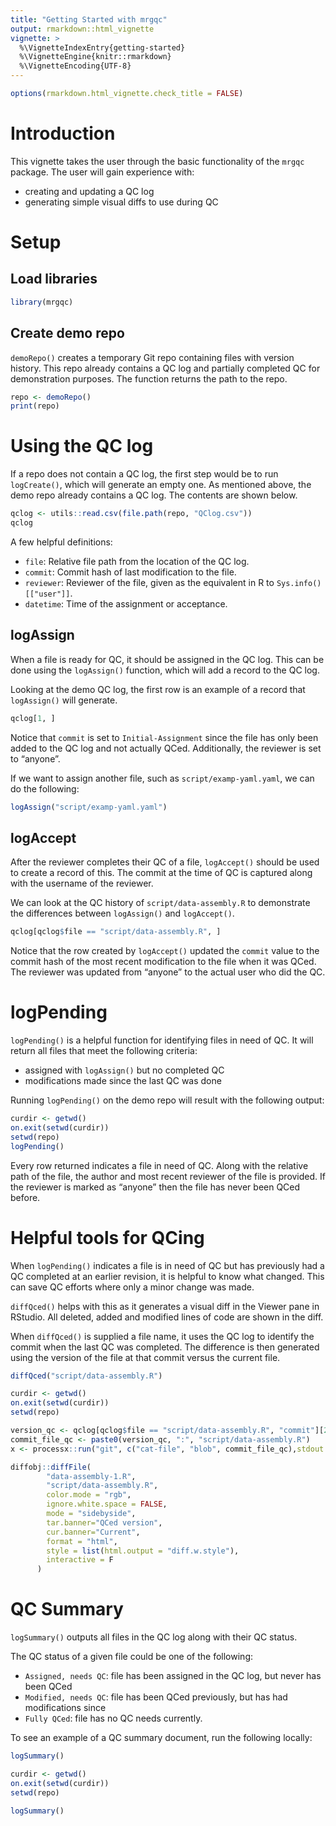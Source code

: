 ```yaml
---
title: "Getting Started with mrgqc"
output: rmarkdown::html_vignette
vignette: >
  %\VignetteIndexEntry{getting-started}
  %\VignetteEngine{knitr::rmarkdown}
  %\VignetteEncoding{UTF-8}
---
```


```r
options(rmarkdown.html_vignette.check_title = FALSE)
```


# Introduction

This vignette takes the user through the basic functionality of the `mrgqc`
package. The user will gain experience with:

- creating and updating a QC log
- generating simple visual diffs to use during QC

# Setup

## Load libraries

```r
library(mrgqc)
```

## Create demo repo

`demoRepo()` creates a temporary Git repo containing files with version history.
This repo already contains a QC log and partially completed QC for demonstration
purposes. The function returns the path to the repo.

```r
repo <- demoRepo()
print(repo)
```

# Using the QC log

If a repo does not contain a QC log, the first step would be to run `logCreate()`,
which will generate an empty one. As mentioned above, the demo repo already 
contains a QC log. The contents are shown below.

```r
qclog <- utils::read.csv(file.path(repo, "QClog.csv"))
qclog
```

A few helpful definitions:

- `file`: Relative file path from the location of the QC log.
- `commit`: Commit hash of last modification to the file.
- `reviewer`: Reviewer of the file, given as the equivalent in R to `Sys.info()[["user"]]`.
- `datetime`: Time of the assignment or acceptance.

## logAssign

When a file is ready for QC, it should be assigned in the QC log. This
can be done using the `logAssign()` function, which will add a record to the QC
log.

Looking at the demo QC log, the first row is an example of a record that
`logAssign()` will generate.

```r
qclog[1, ]
```

Notice that `commit` is set to `Initial-Assignment` since the file has only been
added to the QC log and not actually QCed. Additionally, the reviewer is set to
"anyone". 

If we want to assign another file, such as `script/examp-yaml.yaml`, we can do 
the following:

```r
logAssign("script/examp-yaml.yaml")
```

## logAccept

After the reviewer completes their QC of a file, `logAccept()` should be used to
create a record of this. The commit at the time of QC is captured along
with the username of the reviewer. 

We can look at the QC history of `script/data-assembly.R` to demonstrate the
differences between `logAssign()` and `logAccept()`.

```r
qclog[qclog$file == "script/data-assembly.R", ]
```

Notice that the row created by `logAccept()` updated the `commit` value to the
commit hash of the most recent modification to the file when it was QCed. The 
reviewer was updated from "anyone" to the actual user who did the QC.

# logPending

`logPending()` is a helpful function for identifying files in need of QC. 
It will return all files that meet the following criteria:

- assigned with `logAssign()` but no completed QC
- modifications made since the last QC was done

Running `logPending()` on the demo repo will result with the following output:

```r
curdir <- getwd()
on.exit(setwd(curdir))
setwd(repo)
logPending()
```

Every row returned indicates a file in need of QC. Along with the relative 
path of the file, the author and most recent reviewer of the file is 
provided. If the reviewer is marked as "anyone" then the file has never 
been QCed before.

# Helpful tools for QCing

When `logPending()` indicates a file is in need of QC but has previously had a 
QC completed at an earlier revision, it is helpful to know what changed. This 
can save QC efforts where only a minor change was made. 

`diffQced()` helps with this as it generates a visual diff in the Viewer pane 
in RStudio. All deleted, added and modified lines of code are shown in the diff. 

When `diffQced()` is supplied a file name, it uses the QC log to identify the
commit when the last QC was completed. The difference is then generated 
using the version of the file at that commit versus the current file.

```r
diffQced("script/data-assembly.R")
```

```r
curdir <- getwd()
on.exit(setwd(curdir))
setwd(repo)

version_qc <- qclog[qclog$file == "script/data-assembly.R", "commit"][2]
commit_file_qc <- paste0(version_qc, ":", "script/data-assembly.R")
x <- processx::run("git", c("cat-file", "blob", commit_file_qc),stdout = "data-assembly-1.R")

diffobj::diffFile(
        "data-assembly-1.R",
        "script/data-assembly.R",
        color.mode = "rgb",
        ignore.white.space = FALSE,
        mode = "sidebyside",
        tar.banner="QCed version",
        cur.banner="Current",
        format = "html",
        style = list(html.output = "diff.w.style"),
        interactive = F
      )
```

# QC Summary

`logSummary()` outputs all files in the QC log along with their QC status.

The QC status of a given file could be one of the following:

- `Assigned, needs QC`: file has been assigned in the QC log, but never has been QCed
- `Modified, needs QC`: file has been QCed previously, but has had modifications since
- `Fully QCed`: file has no QC needs currently. 

To see an example of a QC summary document, run the following locally:

```r
logSummary()
```

```r
curdir <- getwd()
on.exit(setwd(curdir))
setwd(repo)

logSummary()
```

